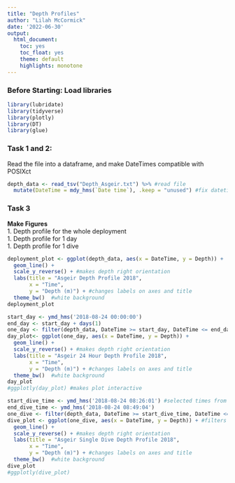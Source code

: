 ```yaml
---
title: "Depth Profiles"
author: "Lilah McCormick"
date: '2022-06-30'
output: 
  html_document:
    toc: yes
    toc_float: yes 
    theme: default 
    highlights: monotone
---
```


### Before Starting: Load libraries
```r
library(lubridate)
library(tidyverse)
library(plotly)
library(DT)
library(glue)
```


### Task 1 and 2:  
Read the file into a dataframe, and make DateTimes compatible with POSIXct
```r
depth_data <- read_tsv("Depth_Asgeir.txt") %>% #read file 
  mutate(DateTime = mdy_hms(`Date time`), .keep = "unused") #fix datetime
```


### Task 3   
**Make Figures**  
1. Depth profile for the whole deployment  
1. Depth profile for 1 day   
1. Depth profile for 1 dive   

```r
deployment_plot <- ggplot(depth_data, aes(x = DateTime, y = Depth)) +
  geom_line() + 
  scale_y_reverse() + #makes depth right orientation 
  labs(title = "Asgeir Depth Profile 2018",
       x = "Time",
       y = "Depth (m)") + #changes labels on axes and title 
  theme_bw()  #white background 
deployment_plot
```

```r
start_day <- ymd_hms('2018-08-24 00:00:00')
end_day <- start_day + days(1)
one_day <- filter(depth_data, DateTime >= start_day, DateTime <= end_day) #sets time period
day_plot<- ggplot(one_day, aes(x = DateTime, y = Depth)) + 
  geom_line() +
  scale_y_reverse() + #makes depth right orientation 
  labs(title = "Asgeir 24 Hour Depth Profile 2018",
       x = "Time",
       y = "Depth (m)") + #changes labels on axes and title 
  theme_bw()  #white background 
day_plot
#ggplotly(day_plot) #makes plot interactive 
```

```r
start_dive_time <- ymd_hms('2018-08-24 08:26:01') #selected times from interactive day plot 
end_dive_time <- ymd_hms('2018-08-24 08:49:04')
one_dive <- filter(depth_data, DateTime >= start_dive_time, DateTime <= end_dive_time)
dive_plot <- ggplot(one_dive, aes(x = DateTime, y = Depth)) + #filters datetime to 24 hour period
  geom_line() +
  scale_y_reverse() + #makes depth right orientation 
  labs(title = "Asgeir Single Dive Depth Profile 2018",
       x = "Time",
       y = "Depth (m)") + #changes labels on axes and title 
  theme_bw()  #white background 
dive_plot
#ggplotly(dive_plot)
```



